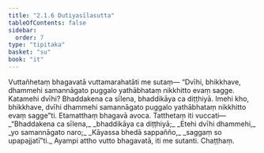 ```yaml
---
title: "2.1.6 Dutiyasīlasutta"
tableOfContents: false
sidebar:
  order: 7
type: "tipitaka"
basket: "su"
book: "it"
---
```



<DynamicBreadcrumb />

<Division number="33" book="it">

<Paragraph number="203" book="it">
Vuttañhetaṃ bhagavatā vuttamarahatāti me sutaṃ—
</Paragraph>

<Paragraph number="204" book="it">
“Dvīhi, bhikkhave, dhammehi samannāgato puggalo yathābhataṃ nikkhitto evaṃ sagge. Katamehi dvīhi? Bhaddakena ca sīlena, bhaddikāya ca diṭṭhiyā. Imehi kho, bhikkhave, dvīhi dhammehi samannāgato puggalo yathābhataṃ nikkhitto evaṃ sagge”ti. Etamatthaṃ bhagavā avoca. Tatthetaṃ iti vuccati—
</Paragraph>

<Paragraph number="205" type="verses" book="it">
_“Bhaddakena ca sīlena,_  
_bhaddikāya ca diṭṭhiyā;_  
_Etehi dvīhi dhammehi,_  
_yo samannāgato naro;_  
_Kāyassa bhedā sappañño,_  
_saggaṃ so upapajjatī”ti._  

</Paragraph>

<Paragraph number="206" book="it">
Ayampi attho vutto bhagavatā, iti me sutanti.

</Paragraph>
</Division>

<Paragraph number="207" type="center" book="it">
Chaṭṭhaṃ.
</Paragraph>